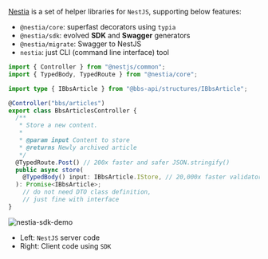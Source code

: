 [Nestia](https://nestia.io) is a set of helper libraries for `NestJS`, supporting below features:

  - `@nestia/core`: superfast decorators using `typia`
  - `@nestia/sdk`: evolved **SDK** and **Swagger** generators
  - `@nestia/migrate`: Swagger to NestJS
  - `nestia`: just CLI (command line interface) tool

```typescript copy showLineNumbers {14, 16}
import { Controller } from "@nestjs/common";
import { TypedBody, TypedRoute } from "@nestia/core";

import type { IBbsArticle } from "@bbs-api/structures/IBbsArticle";

@Controller("bbs/articles")
export class BbsArticlesController {
  /**
   * Store a new content.
   *
   * @param input Content to store
   * @returns Newly archived article
   */
  @TypedRoute.Post() // 200x faster and safer JSON.stringify()
  public async store(
    @TypedBody() input: IBbsArticle.IStore, // 20,000x faster validator
  ): Promise<IBbsArticle>;
    // do not need DTO class definition,
    // just fine with interface
}
```

![nestia-sdk-demo](https://user-images.githubusercontent.com/13158709/215004990-368c589d-7101-404e-b81b-fbc936382f05.gif)

  - Left: `NestJS` server code
  - Right: Client code using `SDK`
